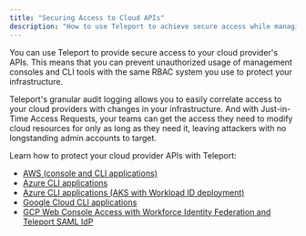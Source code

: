 ```yaml
---
title: "Securing Access to Cloud APIs"
description: "How to use Teleport to achieve secure access while managing your cloud-based infrastructure."
---
```


You can use Teleport to provide secure access to your cloud provider's APIs.
This means that you can prevent unauthorized usage of management consoles and
CLI tools with the same RBAC system you use to protect your infrastructure.

Teleport's granular audit logging allows you to easily correlate access to
your cloud providers with changes in your infrastructure. And with Just-in-Time
Access Requests, your teams can get the access they need to modify cloud
resources for only as long as they need it, leaving attackers with no
longstanding admin accounts to target.

Learn how to protect your cloud provider APIs with Teleport:

- [AWS (console and CLI applications)](./cloud-apis/aws-console.mdx)
- [Azure CLI applications](./cloud-apis/azure.mdx)
- [Azure CLI applications (AKS with Workload ID deployment)](./cloud-apis/azure-aks-workload-id.mdx)
- [Google Cloud CLI applications](./cloud-apis/google-cloud.mdx)
- [GCP Web Console Access with Workforce Identity Federation and Teleport SAML IdP](../../admin-guides/access-controls/idps/saml-gcp-workforce-identity-federation.mdx)
